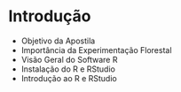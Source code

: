 # Introdução

- Objetivo da Apostila
- Importância da Experimentação Florestal
- Visão Geral do Software R
- Instalação do R e RStudio
- Introdução ao R e RStudio
